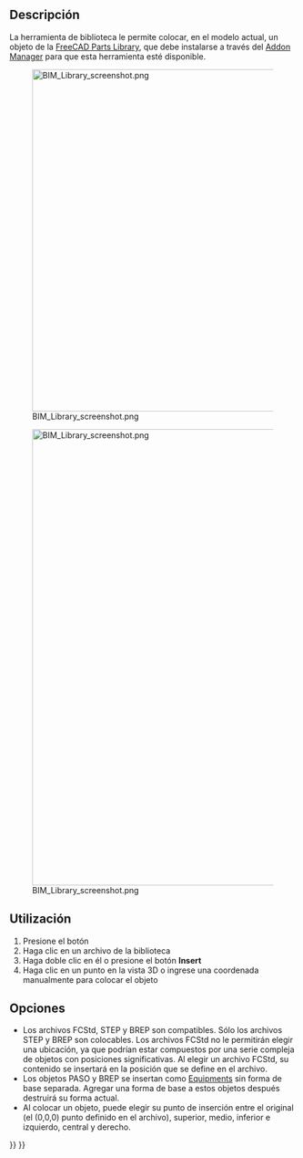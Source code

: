 <languages/>

{{Docnav
|[[BIM_Box|Box]]
|[[Arch_Component|Component]]
|[[BIM_Workbench|BIM]]
|IconL=BIM_Box.svg
|IconR=Arch_Component.svg
|IconC=Workbench_BIM.svg
}}

<div class="mw-translate-fuzzy">
{{GuiCommandAddon/es
|Name=BIM Library
|Name/es=BIM Library
|Workbenches=[[Image:IFC.svg|16px]] [[BIM Workbench/es|BIM]]
|Addon=BIM
|MenuLocation=3D Modeling → Library
|SeeAlso=[[Arch Equipment/es|Arch Equipment]]
}}
</div>

<span id="Description"></span>
==Descripción==

<div class="mw-translate-fuzzy">
La herramienta de biblioteca le permite colocar, en el modelo actual, un objeto de la [[Parts Library|FreeCAD Parts Library]], que debe instalarse a través del [[Std_AddonMgr|Addon Manager]] para que esta herramienta esté disponible.
</div>


[[Image:BIM Library screenshot.png|600px]]
<div class="mw-translate-fuzzy">
[[Image:BIM Library screenshot.png|800px]]
</div>

<span id="Usage"></span>
<div class="mw-translate-fuzzy">
==Utilización==
</div>

<div class="mw-translate-fuzzy">
# Presione el botón {{KEY|[[Image:BIM Library.png|16px]] '''BIM Library'''}} 
# Haga clic en un archivo de la biblioteca
# Haga doble clic en él o presione el botón '''Insert'''
# Haga clic en un punto en la vista 3D o ingrese una coordenada manualmente para colocar el objeto
</div>

<span id="Options"></span>
==Opciones==

<div class="mw-translate-fuzzy">
* Los archivos FCStd, STEP y BREP son compatibles. Sólo los archivos STEP y BREP son colocables. Los archivos FCStd no le permitirán elegir una ubicación, ya que podrían estar compuestos por una serie compleja de objetos con posiciones significativas. Al elegir un archivo FCStd, su contenido se insertará en la posición que se define en el archivo.
* Los objetos PASO y BREP se insertan como [[Arch Equipment|Equipments]] sin forma de base separada. Agregar una forma de base a estos objetos después destruirá su forma actual.
* Al colocar un objeto, puede elegir su punto de inserción entre el original (el (0,0,0) punto definido en el archivo), superior, medio, inferior e izquierdo, central y derecho.
</div>


{{Docnav
|[[BIM_Box|Box]]
|[[Arch_Component|Component]]
|[[BIM_Workbench|BIM]]
|IconL=BIM_Box.svg
|IconR=Arch_Component.svg
|IconC=Workbench_BIM.svg
}}

{{BIM_Tools_navi{{#translation:}}}}
{{Userdocnavi{{#translation:}}}}